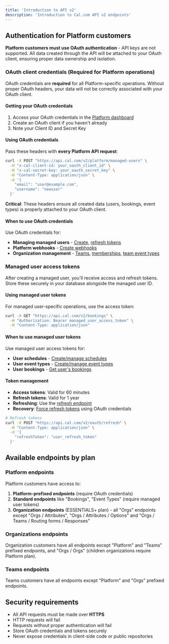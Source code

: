 ```yaml
---
title: 'Introduction to API v2'
description: 'Introduction to Cal.com API v2 endpoints'
---
```


## Authentication for Platform customers

**Platform customers must use OAuth authentication** - API keys are not supported. All data created through the API will be attached to your OAuth client, ensuring proper data ownership and isolation.

### OAuth client credentials (Required for Platform operations)

OAuth credentials are **required** for all Platform-specific operations. Without proper OAuth headers, your data will not be correctly associated with your OAuth client.

#### Getting your OAuth credentials

1. Access your OAuth credentials in the [Platform dashboard](https://app.cal.com/settings/platform)
2. Create an OAuth client if you haven't already
3. Note your Client ID and Secret Key

#### Using OAuth credentials

Pass these headers with **every Platform API request**:

```bash
curl -X POST "https://api.cal.com/v2/platform/managed-users" \
  -H "x-cal-client-id: your_oauth_client_id" \
  -H "x-cal-secret-key: your_oauth_secret_key" \
  -H "Content-Type: application/json" \
  -d '{
    "email": "user@example.com",
    "username": "newuser"
  }'
```

**Critical**: These headers ensure all created data (users, bookings, event types) is properly attached to your OAuth client.

#### When to use OAuth credentials

Use OAuth credentials for:

- **Managing managed users** - [Create](https://cal.com/docs/api-reference/v2/platform-managed-users/create-a-managed-user), [refresh tokens](https://cal.com/docs/api-reference/v2/platform-managed-users/refresh-managed-user-tokens)
- **Platform webhooks** - [Create webhooks](https://cal.com/docs/api-reference/v2/platform-webhooks/create-a-webhook)
- **Organization management** - [Teams](https://cal.com/docs/api-reference/v2/orgs-teams/create-a-team), [memberships](https://cal.com/docs/api-reference/v2/orgs-teams-memberships/create-a-membership), [team event types](https://cal.com/docs/api-reference/v2/orgs-event-types/create-an-event-type)

### Managed user access tokens

After creating a managed user, you'll receive access and refresh tokens. Store these securely in your database alongside the managed user ID.

#### Using managed user tokens

For managed user-specific operations, use the access token:

```bash
curl -X GET "https://api.cal.com/v2/bookings" \
  -H "Authorization: Bearer managed_user_access_token" \
  -H "Content-Type: application/json"
```

#### When to use managed user tokens

Use managed user access tokens for:

- **User schedules** - [Create/manage schedules](https://cal.com/docs/api-reference/v2/schedules/create-a-schedule)
- **User event types** - [Create/manage event types](https://cal.com/docs/api-reference/v2/event-types/create-an-event-type)  
- **User bookings** - [Get user's bookings](https://cal.com/docs/api-reference/v2/bookings/get-all-bookings)

#### Token management

- **Access tokens**: Valid for 60 minutes
- **Refresh tokens**: Valid for 1 year
- **Refreshing**: Use the [refresh endpoint](https://cal.com/docs/api-reference/v2/oauth/post-v2oauth-refresh)
- **Recovery**: [Force refresh tokens](https://cal.com/docs/api-reference/v2/platform-managed-users/force-refresh-tokens) using OAuth credentials

```bash
# Refresh tokens
curl -X POST "https://api.cal.com/v2/oauth/refresh" \
  -H "Content-Type: application/json" \
  -d '{
    "refreshToken": "user_refresh_token"
  }'
```

## Available endpoints by plan

### Platform endpoints
Platform customers have access to:

1. **Platform-prefixed endpoints** (require OAuth credentials)
2. **Standard endpoints** like "Bookings", "Event Types" (require managed user tokens)
3. **Organization endpoints** (ESSENTIALS+ plan) - all "Orgs" endpoints except "Orgs / Attributes", "Orgs / Attributes / Options" and "Orgs / Teams / Routing forms / Responses"

### Organizations endpoints
Organization customers have all endpoints except "Platform" and "Teams" prefixed endpoints, and "Orgs / Orgs" (children organizations require Platform plan).

### Teams endpoints  
Teams customers have all endpoints except "Platform" and "Orgs" prefixed endpoints.

## Security requirements

- All API requests must be made over **HTTPS**
- HTTP requests will fail
- Requests without proper authentication will fail
- Store OAuth credentials and tokens securely
- Never expose credentials in client-side code or public repositories

